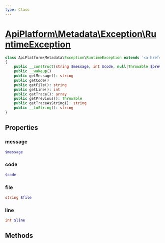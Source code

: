 ```yaml
---
type: Class
---
```


# [ApiPlatform\Metadata\Exception\RuntimeException](/docs/vmain/reference/Metadata/Exception/RuntimeException)



```php
class ApiPlatform\Metadata\Exception\RuntimeException extends `<a href="/docs/vmain/reference/Exception/RuntimeException">ApiPlatform\Exception\RuntimeException</a>` implements `<a href="/docs/vmain/reference/Exception/ExceptionInterface">ApiPlatform\Exception\ExceptionInterface</a>`, Stringable, Throwable
{
    public __construct(string $message, int $code, null|Throwable $previous)
    public __wakeup()
    public getMessage(): string
    public getCode()
    public getFile(): string
    public getLine(): int
    public getTrace(): array
    public getPrevious(): Throwable
    public getTraceAsString(): string
    public __toString(): string
}
```
## Properties
### message

```php
$message
```



### code

```php
$code
```



### file

```php
string $file
```



### line

```php
int $line
```



## Methods
